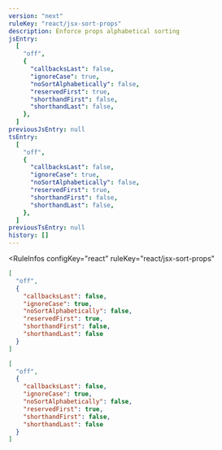 ```yaml
---
version: "next"
ruleKey: "react/jsx-sort-props"
description: Enforce props alphabetical sorting
jsEntry:
  [
    "off",
    {
      "callbacksLast": false,
      "ignoreCase": true,
      "noSortAlphabetically": false,
      "reservedFirst": true,
      "shorthandFirst": false,
      "shorthandLast": false,
    },
  ]
previousJsEntry: null
tsEntry:
  [
    "off",
    {
      "callbacksLast": false,
      "ignoreCase": true,
      "noSortAlphabetically": false,
      "reservedFirst": true,
      "shorthandFirst": false,
      "shorthandLast": false,
    },
  ]
previousTsEntry: null
history: []
---
```


<RuleInfos 
  configKey="react" 
  ruleKey="react/jsx-sort-props" 
>

```json
[
  "off",
  {
    "callbacksLast": false,
    "ignoreCase": true,
    "noSortAlphabetically": false,
    "reservedFirst": true,
    "shorthandFirst": false,
    "shorthandLast": false
  }
]
```

```json
[
  "off",
  {
    "callbacksLast": false,
    "ignoreCase": true,
    "noSortAlphabetically": false,
    "reservedFirst": true,
    "shorthandFirst": false,
    "shorthandLast": false
  }
]
```

</RuleInfos>
